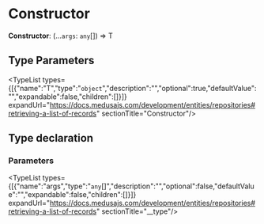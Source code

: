 
# Constructor

 **Constructor**: (...`args`: `any`[]) => T

## Type Parameters

<TypeList types={[{"name":"T","type":"`object`","description":"","optional":true,"defaultValue":"","expandable":false,"children":[]}]} expandUrl="https://docs.medusajs.com/development/entities/repositories#retrieving-a-list-of-records" sectionTitle="Constructor"/>

## Type declaration

### Parameters

<TypeList types={[{"name":"args","type":"`any`[]","description":"","optional":false,"defaultValue":"","expandable":false,"children":[]}]} expandUrl="https://docs.medusajs.com/development/entities/repositories#retrieving-a-list-of-records" sectionTitle="__type"/>
